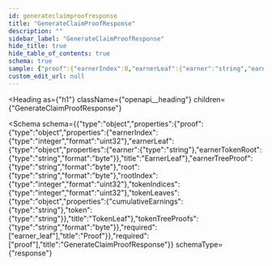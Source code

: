 ```yaml
---
id: generateclaimproofresponse
title: "GenerateClaimProofResponse"
description: ""
sidebar_label: "GenerateClaimProofResponse"
hide_title: true
hide_table_of_contents: true
schema: true
sample: {"proof":{"earnerIndex":0,"earnerLeaf":{"earner":"string","earnerTokenRoot":"string"},"earnerTreeProof":"string","root":"string","rootIndex":0,"tokenIndices":0,"tokenLeaves":{"cumulativeEarnings":"string","token":"string"},"tokenTreeProofs":"string"}}
custom_edit_url: null
---
```



<Heading
  as={"h1"}
  className={"openapi__heading"}
  children={"GenerateClaimProofResponse"}
>
</Heading>





<Schema
  schema={{"type":"object","properties":{"proof":{"type":"object","properties":{"earnerIndex":{"type":"integer","format":"uint32"},"earnerLeaf":{"type":"object","properties":{"earner":{"type":"string"},"earnerTokenRoot":{"type":"string","format":"byte"}},"title":"EarnerLeaf"},"earnerTreeProof":{"type":"string","format":"byte"},"root":{"type":"string","format":"byte"},"rootIndex":{"type":"integer","format":"uint32"},"tokenIndices":{"type":"integer","format":"uint32"},"tokenLeaves":{"type":"object","properties":{"cumulativeEarnings":{"type":"string"},"token":{"type":"string"}},"title":"TokenLeaf"},"tokenTreeProofs":{"type":"string","format":"byte"}},"required":["earner_leaf"],"title":"Proof"}},"required":["proof"],"title":"GenerateClaimProofResponse"}}
  schemaType={"response"}
>
  
</Schema>
            